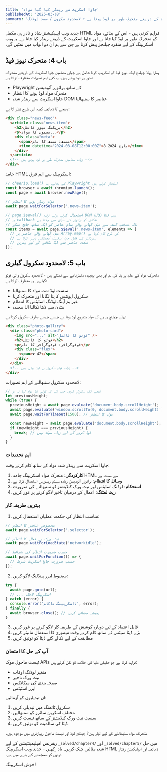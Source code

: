 ```yaml
---
title: 'جاوا اسکرپٹ سے رینڈر کیا گیا مواد'
publishedAt: '2025-03-08'
summary: 'واحد صفحہ سائٹ جہاں مواد جاوا اسکرپٹ کے ذریعے متحرک طور پر لوڈ ہوتا ہے + لامحدود سکرول / سست لوڈنگ'
---
```


جدید ویب ایپلیکیشنز شاذ و نادر ہی مکمل HTML فراہم کرتی ہیں - اس کے بجائے، مواد کو متحرک طور پر لوڈ کیا جاتا ہے اور جاوا اسکرپٹ کے ذریعے رینڈر کیا جاتا ہے۔ یہ ویب اسکریپنگ کے لیے منفرد چیلنجز پیش کرتا ہے جن سے ہم ان دو ابواب میں نمٹیں گے۔

## باب 4: متحرک نیوز فیڈ

ہمارا پہلا چیلنج ایک نیوز فیڈ کو اسکریپ کرنا شامل ہے جہاں مضامین جاوا اسکرپٹ کے ذریعے متحرک طور پر لوڈ ہوتے ہیں۔ یہ کئی اہم تصورات متعارف کراتا ہے:

- Playwright کے ساتھ برائوزر آٹومیشن
- متحرک مواد لوڈ ہونے کا انتظار
- جاوا اسکرپٹ سے رینڈر شدہ DOM عناصر کا سنبھالنا

صفحے کا ڈھانچہ کچھ اس طرح نظر آتا ہے:

```html
<div class="news-feed">
  <article class="news-item">
    <h2>بریکنگ نیوز ٹائٹل</h2>
    <p>مضمون کا مواد...</p>
    <div class="meta">
      <span>مصنف: مصنف کا نام</span>
      <time datetime="2024-03-08T12:00:00Z">8 مارچ 2024</time>
    </div>
  </article>
  <!-- زیادہ مضامین متحرک طور پر لوڈ ہوتے ہیں -->
</div>
```
جامد HTML اسکریپنگ سے اہم فرق:

```typescript
// cheerio.load() کے بجائے، ہم Playwright استعمال کرتے ہیں
const browser = await chromium.launch();
const page = await browser.newPage();

// مواد رینڈر ہونے کا انتظار
await page.waitForSelector('.news-item');

// page.$$eval() استعمال کرتے ہوئے زندہ DOM سے ڈیٹا نکالنا
// یہ callback فنکشن کو برائوزر کے سیاق میں چلاتا ہے
// تاکہ منتخب کنندہ سے میل کھانے والے تمام عناصر کو ایک ساتھ جانچ سکے
const items = await page.$$eval('.news-item', elements => {
  // میل کھانے والے عناصر پر Array.map() کی طرح کام کرتا ہے
  // سیریلائز کے قابل جاوا اسکرپٹ آبجیکٹس واپس کرتا ہے
  // متعدد عناصر سے ڈیٹا نکالنے کے لیے بہترین
});
```

## باب 5: لامحدود سکرول گیلری

متحرک مواد کے علم پر بنا کر، ہم اور بھی پیچیدہ منظرنامے سے نمٹتے ہیں - لامحدود سکرول والی فوٹو گیلری۔ یہ متعارف کراتا ہے:

- سست لوڈ شدہ مواد کا سنبھالنا
- سکرول ایونٹس کا پتا لگانا اور متحرک کرنا
- غیر ہم آہنگ لوڈنگ اسٹیٹس کا انتظام
- پیچیدہ UI پیٹرن سے ڈیٹا نکالنا

یہاں چیلنج یہ ہے کہ مواد بتدریج لوڈ ہوتا ہے جیسے جیسے صارف سکرول کرتا ہے:

```html
<div class="photo-gallery">
  <div class="photo-card">
    <img src="..." alt="فوٹو کا ٹائٹل" />
    <h2>فوٹو کا ٹائٹل</h2>
    <p>فوٹوگرافر: فوٹوگرافر کا نام</p>
    <div class="flex">
      <span>❤️ 42</span>
    </div>
  </div>
  <!-- زیادہ فوٹو سکرول پر لوڈ ہوتی ہیں -->
</div>
```

لامحدود سکرول سنبھالنے کے اہم تصورات:

```typescript
// نیچے تک سکرول کریں جب تک کہ کوئی نیا مواد لوڈ نہ ہو
let previousHeight;
while (true) {
  previousHeight = await page.evaluate('document.body.scrollHeight');
  await page.evaluate('window.scrollTo(0, document.body.scrollHeight)');
  await page.waitForTimeout(1500); // مواد کا انتظار

  const newHeight = await page.evaluate('document.body.scrollHeight');
  if (newHeight === previousHeight) {
    break; // لوڈ کرنے کے لیے زیادہ مواد نہیں
  }
}
```

### اہم تحدیدات

جاوا اسکرپٹ سے رینڈر شدہ مواد کے ساتھ کام کرتے وقت:

1. **کارکردگی**: متحرک مواد اسکریپنگ جامد HTML سے سست ہے
2. **وسائل کا انتظام**: برائوزر آٹومیشن زیادہ سسٹم ریسورس استعمال کرتا ہے
3. **استحکام**: لوڈنگ اسٹیٹس اور نیٹ ورک کنڈیشنز کو سنبھالنے کی ضرورت
4. **ریٹ لمٹنگ**: اعمال کے درمیان تاخیر لاگو کرنے پر غور کریں

### بہترین طریقہ کار

1. مناسب انتظار کی حکمت عملیاں استعمال کریں:
```typescript
// مخصوص عناصر کا انتظار
await page.waitForSelector('.selector');

// نیٹ ورک بے فعال کا انتظار
await page.waitForLoadState('networkidle');

// حسب ضرورت انتظار کی شرائط
await page.waitForFunction(() => {
  // حسب ضرورت جاوا اسکرپٹ شرط
});
```

2. مضبوط ایرر ہینڈلنگ لاگو کریں:
```typescript
try {
  await page.goto(url);
  // ... اسکریپنگ لاجک
} catch (error) {
  console.error('اسکریپنگ ناکام:', error);
} finally {
  await browser.close(); // ہمیشہ صفائی کریں
}
```

3. قابل اعتماد کے لیے دوبارہ کوشش کے طریقہ کار لاگو کرنے پر غور کریں
4. بڑے ڈیٹا سیٹس کے ساتھ کام کرتے وقت میموری کا استعمال مانیٹر کریں
5. مطابقت کے لیے نکالے گئے ڈیٹا کو توثیق کریں

### آپ کے حل کا امتحان

ٹیسٹ ماحول موک APIs فراہم کرتا ہے جو حقیقی دنیا کی حالات کو نقل کرتے ہیں:
- متغیر لوڈنگ اوقات
- نیٹ ورک تاخیر
- صفحہ بندی کی میکانکس
- ایرر اسٹیٹس

ان تبدیلیوں کو آزمائیں:
1. سکرول ٹائمنگ میں تبدیلی کریں
2. مختلف اسکرین سائزز کو سنبھالیں
3. سست نیٹ ورک کنڈیشنز کے ساتھ ٹیسٹ کریں
4. ڈیٹا کی سالمیت کو توثیق کریں

متحرک مواد سنبھالنے کے لیے تیار ہیں؟ چیلنج کوڈ اور ٹیسٹ ماحول ریپازٹری میں موجود ہیں۔

ریفرنس امپلیمینٹیشن کے لیے `_solved/chapter4/` اور `_solved/chapter5/` میں حل شدہ مثالیں چیک کریں۔ یاد رکھیں - جدید ویب اسکریپنگ HTML ڈھانچہ اور ایپلیکیشن رفتار دونوں کو سمجھنے کے بارے میں ہے۔

خوش اسکریپنگ!
